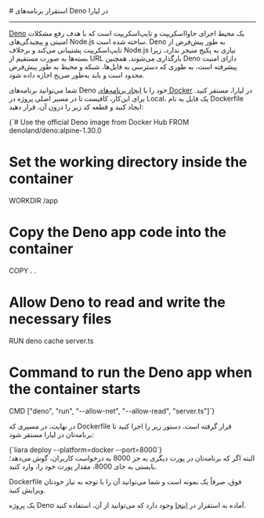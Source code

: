 

<Layout>
<Head>
<title>مستندات استقرار برنامه‌های Deno - لیارا</title>
<meta property="og:title" content="مستندات خدمات رایانش ابری لیارا" />
<meta property="og:description" content="مستندات مربوط به نحوه استقرار برنامه‌های Deno یا فلاتر در پلتفرم داکر در لیارا"  />
<meta property="og:image" content="https://files.liara.ir/liara/logos/liara-poster.jpg" />
</Head>
# استقرار برنامه‌های Deno در لیارا
<hr className="mb-2" />
<a href="https://docs.deno.com/" className="text-[#2196f3] ">Deno</a> یک محیط اجرای جاوااسکریپت و تایپ‌اسکریپت است که با هدف رفع مشکلات امنیتی و پیچیدگی‌های Node.js ساخته شده است. Deno به طور پیش‌فرض از تایپ‌اسکریپت پشتیبانی می‌کند و برخلاف Node.js نیازی به پکیج منیجر ندارد، زیرا بسته‌ها به صورت مستقیم از URL بارگذاری می‌شوند. همچنین Deno دارای امنیت پیشرفته است، به طوری که دسترسی به فایل‌ها، شبکه و محیط به طور پیش‌فرض محدود است و باید به‌طور صریح اجازه داده شود.

<div className="h-2" />

شما می‌توانید برنامه‌های Deno خود را با <a href="../../how-tos/create-app" className="text-[#2196f3] ">ایجاد برنامه‌های Docker</a> در لیارا، مستقر کنید.
برای این‌کار، کافیست تا در مسیر اصلی پروژه در Local، یک فایل به نام <Important>Dockerfile</Important> ایجاد کنید و قطعه کد زیر را درون آن، قرار دهید:
<div className="h-2" />
<div dir='ltr'>
    <Highlight className="dockerfile">
        {`# Use the official Deno image from Docker Hub
FROM denoland/deno:alpine-1.30.0

# Set the working directory inside the container
WORKDIR /app

# Copy the Deno app code into the container
COPY . .

# Allow Deno to read and write the necessary files
RUN deno cache server.ts

# Command to run the Deno app when the container starts
CMD ["deno", "run", "--allow-net", "--allow-read", "server.ts"]`}
    </Highlight>
</div>
<div className="h-2" />

در نهایت، در مسیری که <Important>Dockerfile</Important> قرار گرفته است، دستور زیر را اجرا کنید تا برنامه‌تان در لیارا مستقر شود:
<div className="h-2" />
<div dir='ltr'>
    <Highlight className="js">
        {`liara deploy --platform=docker --port=8000`}
    </Highlight>
</div>
<div className="h-2" />
البته اگر که برنامه‌تان در پورت دیگری به جز 8000 به درخواست کاربران، گوش می‌دهد؛ بایستی به جای 8000، مقدار پورت خود را، وارد کنید. 
<div className="h-2" />

<Alert variant="info">
<p>
<Important>Dockerfile</Important> فوق، صرفاً یک نمونه است و شما می‌توانید آن را با توجه به نیاز خودتان ویرایش کنید.
</p>
</Alert>

<Alert variant="success">
<p>
یک پروژه Deno آماده به استقرار در <a href="https://github.com/liara-cloud/deno-getting-started" className="text-[#2196f3] ">اینجا</a> وجود دارد که می‌توانید از آن، استفاده کنید.
</p>
</Alert>

</Layout>